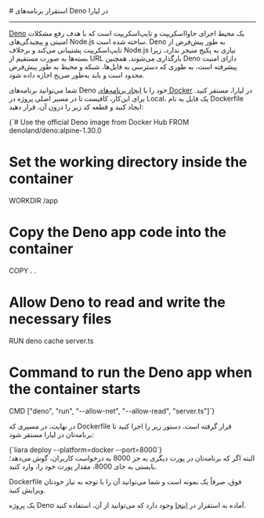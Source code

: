 

<Layout>
<Head>
<title>مستندات استقرار برنامه‌های Deno - لیارا</title>
<meta property="og:title" content="مستندات خدمات رایانش ابری لیارا" />
<meta property="og:description" content="مستندات مربوط به نحوه استقرار برنامه‌های Deno یا فلاتر در پلتفرم داکر در لیارا"  />
<meta property="og:image" content="https://files.liara.ir/liara/logos/liara-poster.jpg" />
</Head>
# استقرار برنامه‌های Deno در لیارا
<hr className="mb-2" />
<a href="https://docs.deno.com/" className="text-[#2196f3] ">Deno</a> یک محیط اجرای جاوااسکریپت و تایپ‌اسکریپت است که با هدف رفع مشکلات امنیتی و پیچیدگی‌های Node.js ساخته شده است. Deno به طور پیش‌فرض از تایپ‌اسکریپت پشتیبانی می‌کند و برخلاف Node.js نیازی به پکیج منیجر ندارد، زیرا بسته‌ها به صورت مستقیم از URL بارگذاری می‌شوند. همچنین Deno دارای امنیت پیشرفته است، به طوری که دسترسی به فایل‌ها، شبکه و محیط به طور پیش‌فرض محدود است و باید به‌طور صریح اجازه داده شود.

<div className="h-2" />

شما می‌توانید برنامه‌های Deno خود را با <a href="../../how-tos/create-app" className="text-[#2196f3] ">ایجاد برنامه‌های Docker</a> در لیارا، مستقر کنید.
برای این‌کار، کافیست تا در مسیر اصلی پروژه در Local، یک فایل به نام <Important>Dockerfile</Important> ایجاد کنید و قطعه کد زیر را درون آن، قرار دهید:
<div className="h-2" />
<div dir='ltr'>
    <Highlight className="dockerfile">
        {`# Use the official Deno image from Docker Hub
FROM denoland/deno:alpine-1.30.0

# Set the working directory inside the container
WORKDIR /app

# Copy the Deno app code into the container
COPY . .

# Allow Deno to read and write the necessary files
RUN deno cache server.ts

# Command to run the Deno app when the container starts
CMD ["deno", "run", "--allow-net", "--allow-read", "server.ts"]`}
    </Highlight>
</div>
<div className="h-2" />

در نهایت، در مسیری که <Important>Dockerfile</Important> قرار گرفته است، دستور زیر را اجرا کنید تا برنامه‌تان در لیارا مستقر شود:
<div className="h-2" />
<div dir='ltr'>
    <Highlight className="js">
        {`liara deploy --platform=docker --port=8000`}
    </Highlight>
</div>
<div className="h-2" />
البته اگر که برنامه‌تان در پورت دیگری به جز 8000 به درخواست کاربران، گوش می‌دهد؛ بایستی به جای 8000، مقدار پورت خود را، وارد کنید. 
<div className="h-2" />

<Alert variant="info">
<p>
<Important>Dockerfile</Important> فوق، صرفاً یک نمونه است و شما می‌توانید آن را با توجه به نیاز خودتان ویرایش کنید.
</p>
</Alert>

<Alert variant="success">
<p>
یک پروژه Deno آماده به استقرار در <a href="https://github.com/liara-cloud/deno-getting-started" className="text-[#2196f3] ">اینجا</a> وجود دارد که می‌توانید از آن، استفاده کنید.
</p>
</Alert>

</Layout>